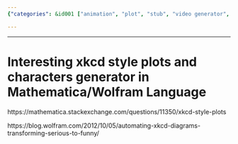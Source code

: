 ```yaml
---
{"categories": &id001 ["animation", "plot", "stub", "video generator", "video styles", "wolfram"], "category": "Mathematica", "date": "2022-08-03 04:54:43", "description": "This content delves into the process of creating xkcd-like plots and characters using Mathematica or Wolfram Language, as exemplified by links to Stack Exchange and a Wolfram blog post.", "tags": *id001, "title": "Interesting xkcd style plots and characters generator in Mathematica/Wolfram Language"}

---
```


------

# Interesting xkcd style plots and characters generator in Mathematica/Wolfram Language

https://mathematica.stackexchange.com/questions/11350/xkcd-style-plots

https://blog.wolfram.com/2012/10/05/automating-xkcd-diagrams-transforming-serious-to-funny/

